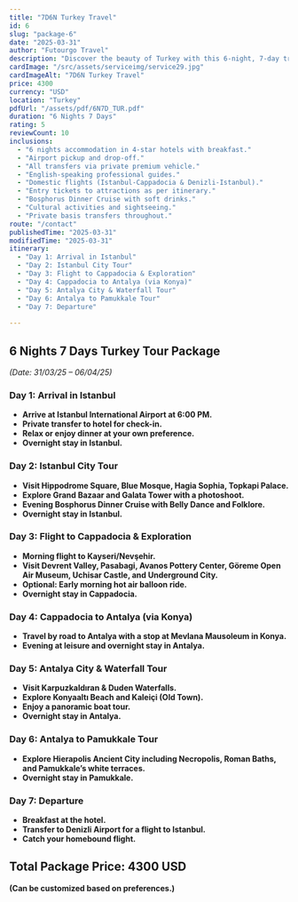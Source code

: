 ```yaml
---
title: "7D6N Turkey Travel"
id: 6
slug: "package-6"
date: "2025-03-31"
author: "Futourgo Travel"
description: "Discover the beauty of Turkey with this 6-night, 7-day travel package. Explore Istanbul, Cappadocia, Antalya, and Pamukkale."
cardImage: "/src/assets/serviceimg/service29.jpg"
cardImageAlt: "7D6N Turkey Travel"
price: 4300
currency: "USD"
location: "Turkey"
pdfUrl: "/assets/pdf/6N7D_TUR.pdf"
duration: "6 Nights 7 Days"
rating: 5
reviewCount: 10
inclusions:
  - "6 nights accommodation in 4-star hotels with breakfast."
  - "Airport pickup and drop-off."
  - "All transfers via private premium vehicle."
  - "English-speaking professional guides."
  - "Domestic flights (Istanbul-Cappadocia & Denizli-Istanbul)."
  - "Entry tickets to attractions as per itinerary."
  - "Bosphorus Dinner Cruise with soft drinks."
  - "Cultural activities and sightseeing."
  - "Private basis transfers throughout."
route: "/contact"
publishedTime: "2025-03-31"
modifiedTime: "2025-03-31"
itinerary:
  - "Day 1: Arrival in Istanbul"
  - "Day 2: Istanbul City Tour"
  - "Day 3: Flight to Cappadocia & Exploration"
  - "Day 4: Cappadocia to Antalya (via Konya)"
  - "Day 5: Antalya City & Waterfall Tour"
  - "Day 6: Antalya to Pamukkale Tour"
  - "Day 7: Departure"
  
---
```


## 6 Nights 7 Days Turkey Tour Package  
*(Date: 31/03/25 – 06/04/25)*  

### Day 1: Arrival in Istanbul  
- **Arrive at Istanbul International Airport at 6:00 PM.**  
- **Private transfer to hotel for check-in.**  
- **Relax or enjoy dinner at your own preference.**  
- **Overnight stay in Istanbul.**  

### Day 2: Istanbul City Tour  
- **Visit Hippodrome Square, Blue Mosque, Hagia Sophia, Topkapi Palace.**  
- **Explore Grand Bazaar and Galata Tower with a photoshoot.**  
- **Evening Bosphorus Dinner Cruise with Belly Dance and Folklore.**  
- **Overnight stay in Istanbul.**  

### Day 3: Flight to Cappadocia & Exploration  
- **Morning flight to Kayseri/Nevşehir.**  
- **Visit Devrent Valley, Pasabagi, Avanos Pottery Center, Göreme Open Air Museum, Uchisar Castle, and Underground City.**  
- **Optional: Early morning hot air balloon ride.**  
- **Overnight stay in Cappadocia.**  

### Day 4: Cappadocia to Antalya (via Konya)  
- **Travel by road to Antalya with a stop at Mevlana Mausoleum in Konya.**  
- **Evening at leisure and overnight stay in Antalya.**  

### Day 5: Antalya City & Waterfall Tour  
- **Visit Karpuzkaldıran & Duden Waterfalls.**  
- **Explore Konyaaltı Beach and Kaleiçi (Old Town).**  
- **Enjoy a panoramic boat tour.**  
- **Overnight stay in Antalya.**  

### Day 6: Antalya to Pamukkale Tour  
- **Explore Hierapolis Ancient City including Necropolis, Roman Baths, and Pamukkale’s white terraces.**  
- **Overnight stay in Pamukkale.**  

### Day 7: Departure  
- **Breakfast at the hotel.**  
- **Transfer to Denizli Airport for a flight to Istanbul.**  
- **Catch your homebound flight.**  

## Total Package Price: 4300 USD  
**(Can be customized based on preferences.)**  

